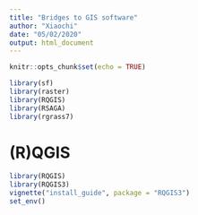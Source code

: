 ```yaml
---
title: "Bridges to GIS software"
author: "Xiaochi"
date: "05/02/2020"
output: html_document
---
```


```r
knitr::opts_chunk$set(echo = TRUE)

library(sf)
library(raster)
library(RQGIS)
library(RSAGA)
library(rgrass7)
```

# (R)QGIS

```r
library(RQGIS)
library(RQGIS3)
vignette("install_guide", package = "RQGIS3")
set_env()
```

